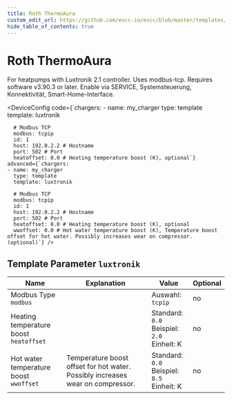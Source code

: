 ```yaml
---
title: Roth ThermoAura
custom_edit_url: https://github.com/evcc-io/evcc/blob/master/templates/definition/charger/luxtronik.yaml
hide_table_of_contents: true
---
```



# Roth ThermoAura

<div className="device-detail-container">
  <div className="device-detail-content">
    <DeviceFeatures features="" />

For heatpumps with Luxtronik 2.1 controller. Uses modbus-tcp. Requires software v3.90.3 or later. Enable via SERVICE, Systemsteuerung, Konnektivität, Smart-Home-Interface.


<DeviceConfig code={`chargers:
    - name: my_charger
      type: template
      template: luxtronik
      
      # Modbus TCP
      modbus: tcpip
      id: 1
      host: 192.0.2.2 # Hostname
      port: 502 # Port
      heatoffset: 0.0 # Heating temperature boost (K), optional`} advanced={`chargers:
    - name: my_charger
      type: template
      template: luxtronik
      
      # Modbus TCP
      modbus: tcpip
      id: 1
      host: 192.0.2.2 # Hostname
      port: 502 # Port
      heatoffset: 0.0 # Heating temperature boost (K), optional
      wwoffset: 0.0 # Hot water temperature boost (K), Temperature boost offset for hot water. Possibly increases wear on compressor. (optional)`} />
  </div>
  <div className="device-detail-icon">
    <evcc-icon
      type="charger"
      name="roth-thermoaura"
      size="400px"
      alt="Roth ThermoAura"
      className="device-detail-icon-img"
    ></evcc-icon>
  </div>
</div>

## Template Parameter `luxtronik`

| Name | Explanation | Value | Optional |
|-----------|-------------|-------|----------|
| Modbus Type<br/>`modbus` |  | Auswahl: `tcpip` | no |
| Heating temperature boost<br/>`heatoffset` |  | Standard: `0.0`<br/>Beispiel: `2.0`<br/>Einheit: K | no |
| Hot water temperature boost<br/>`wwoffset` | Temperature boost offset for hot water. Possibly increases wear on compressor. | Standard: `0.0`<br/>Beispiel: `8.5`<br/>Einheit: K | no |

